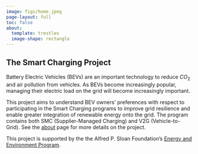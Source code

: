 ```yaml
---
image: figs/home.jpeg
page-layout: full
toc: false
about:
  template: trestles
  image-shape: rectangle
---
```


## The Smart Charging Project

Battery Electric Vehicles (BEVs) are an important technology to reduce $CO_2$ and air pollution from vehicles. As BEVs become increasingly popular, managing their electric load on the grid will become increasingly important.

This project aims to understand BEV owners' preferences with respect to participating in the Smart Charging programs to improve grid resilience and enable greater integration of renewable energy onto the grid. The program contains both SMC (Supplier-Managed Charging) and V2G (Vehicle-to-Grid). See the [about](./pages/about.html) page for more details on the project.

This project is supported by the the Alfred P. Sloan Foundation's [Energy and Environment Program](https://sloan.org/programs/research/energy-and-environment).
